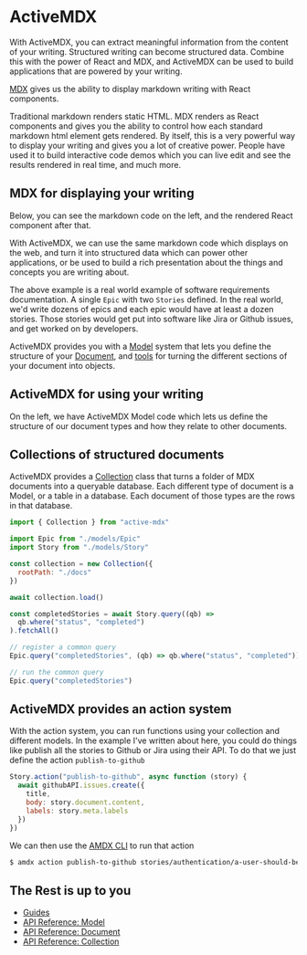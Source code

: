 
# ActiveMDX

With ActiveMDX, you can extract meaningful information from the content of your writing. Structured writing can become structured data. Combine this with the power of React and MDX, and ActiveMDX can be used to build applications that are powered by your writing.

[MDX](https://mdxjs.com) gives us the ability to display markdown writing with React components.

Traditional markdown renders static HTML. MDX renders as React components and gives you the ability to control how each standard markdown html element gets rendered. By itself, this is a very powerful way to display your writing and gives you a lot of creative power. People have used it to build interactive code demos which you can live edit and see the results rendered in real time, and much more.

## MDX for displaying your writing

Below, you can see the markdown code on the left, and the rendered React component after that.

<SideBySide />

With ActiveMDX, we can use the same markdown code which displays on the web, and turn it into structured data which can power other applications, or be used to build a rich presentation about the things and concepts you are writing about.

The above example is a real world example of software requirements documentation. A single `Epic` with two `Stories` defined. In the real world, we'd write dozens of epics and each epic would have at least a dozen stories. Those stories would get put into software like Jira or Github issues, and get worked on by developers.

ActiveMDX provides you with a [Model](/api/Model) system that lets you define the structure of your [Document](/api/Document), and [tools](/api/AstQuery) for turning the different sections of your document into objects.

## ActiveMDX for using your writing

On the left, we have ActiveMDX Model code which lets us define the structure of our document types and how they relate to other documents.

<ModelAndData />

## Collections of structured documents

ActiveMDX provides a [Collection](/api/Collection) class that turns a folder of MDX documents into a queryable database. Each different type of document is a Model, or a table in a database. Each document of those types are the rows in that database.

```javascript
import { Collection } from "active-mdx"

import Epic from "./models/Epic"
import Story from "./models/Story"

const collection = new Collection({
  rootPath: "./docs"
})

await collection.load()

const completedStories = await Story.query((qb) =>
  qb.where("status", "completed")
).fetchAll()

// register a common query
Epic.query("completedStories", (qb) => qb.where("status", "completed"))

// run the common query
Epic.query("completedStories")
```

## ActiveMDX provides an action system

With the action system, you can run functions using your collection and different models. In the example I've written about here, you could do things like publish all the stories to Github or Jira using their API. To do that we just define the action `publish-to-github`

```javascript
Story.action("publish-to-github", async function (story) {
  await githubAPI.issues.create({
    title,
    body: story.document.content,
    labels: story.meta.labels
  })
})
```

We can then use the [AMDX CLI](/guides/usage/cli) to run that action

```bash
$ amdx action publish-to-github stories/authentication/a-user-should-be-able-to-register
```

## The Rest is up to you

- [Guides](/guides/README)
- [API Reference: Model](/api/Model)
- [API Reference: Document](/api/Document)
- [API Reference: Collection](/api/Collection)

